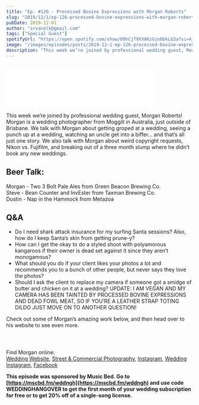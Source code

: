 ```yaml
---
title: "Ep. #126 - Processed Bovine Expressions with Morgan Roberts"
slug: "2019/12/1/ep-126-processed-bovine-expressions-with-morgan-roberts"
pubDate: 2019-12-01
author: "srvanelk@gmail.com"
tags: ["Special Guest"]
spotifyUrl: "https://open.spotify.com/show/09hCjT9XXAKzGin8bkLG3a?si=kjRZvQ1JTb6Ov3HVzSSlWA"
image: "/images/episodes/posts/2019-12-1-ep-126-processed-bovine-expressions-with-morgan-roberts.webp"
description: "This week we’re joined by professional wedding guest, Morgan Roberts! Morgan is a wedding photographer from Moggill in Australia, just outside of Brisbane. We talk with Morgan about getting groped at a wedding, seeing a punch up at a wedding, watching an uncle get into a biffer… and that’s all just one story. We also talk with Morgan about weird copyright requests, Nikon vs. Fujifilm, and breaking out of a three month slump where he didn’t book any new weddings."
---
```


<figure>
  <img src="/images/episodes/posts/2019-12-1-ep-126-processed-bovine-expressions-with-morgan-roberts.webp" alt="" />
</figure>
<iframe class="embedly-embed" src="//cdn.embedly.com/widgets/media.html?src=https%3A%2F%2Fanchor.fm%2Fweddingphotohangover%2Fembed%2Fepisodes%2FEp--126---Processed-Bovine-Expressions-with-Morgan-Roberts-e99ehn&url=https%3A%2F%2Fanchor.fm%2Fweddingphotohangover%2Fepisodes%2FEp--126---Processed-Bovine-Expressions-with-Morgan-Roberts-e99ehn&image=https%3A%2F%2Fd3t3ozftmdmh3i.cloudfront.net%2Fproduction%2Fpodcast_uploaded_episode400%2F805714%2F805714-1575225630863-0ff26c53480f1.jpg&key=61d05c9d54e8455ea7a9677c366be814&type=text%2Fhtml&schema=anchor&wmode=opaque" width="400" height="102" scrolling="no" frameborder="0" allow="autoplay; fullscreen" allowfullscreen="true"></iframe>

This week we’re joined by professional wedding guest, Morgan Roberts! Morgan is a wedding photographer from Moggill in Australia, just outside of Brisbane. We talk with Morgan about getting groped at a wedding, seeing a punch up at a wedding, watching an uncle get into a biffer… and that’s all just one story. We also talk with Morgan about weird copyright requests, Nikon vs. Fujifilm, and breaking out of a three month slump where he didn’t book any new weddings.

## Beer Talk:  
Morgan - Two 3 Bolt Pale Ales from Green Beacon Brewing Co.  
Steve - Bean Counter and InvEster from Taxman Brewing Co.  
Dustin - Nap in the Hammock from Metazoa

## Q&A
- Do I need shark attack insurance for my surfing Santa sessions? Also, how do I keep Santa’s skin from getting prune-y?
- How can I get the okay to do a styled shoot with polyamorous kangaroos if their owner is dead set against it since they aren’t monogamous?
- What should you do if your client likes your photos a lot and recommends you to a bunch of other people, but never says they love the photos?
- Should I ask the client to replace my camera if someone got a smidge of butter and chicken on it at a wedding? UPDATE: I AM VEGAN AND MY CAMERA HAS BEEN TAINTED BY PROCESSED BOVINE EXPRESSIONS AND DEAD FOWL MEAT, SO IF YOU’RE A LEATHER STRAP TOTING DILDO JUST MOVE ON TO ANOTHER QUESTION!

Check out some of Morgan’s amazing work below, and then head over to his website to see even more.

<figure>
  <img src="/images/episodes/posts/2019-12-1-ep-126-processed-bovine-expressions-with-morgan-roberts/Morgan+Roberts+Wedding+Folio-66.webp" alt="" />
</figure>
<figure>
  <img src="/images/episodes/posts/2019-12-1-ep-126-processed-bovine-expressions-with-morgan-roberts/Morgan+Roberts+Wedding+Folio-31.webp" alt="" />
</figure>
<figure>
  <img src="/images/episodes/posts/2019-12-1-ep-126-processed-bovine-expressions-with-morgan-roberts/Morgan+Roberts+Wedding+Folio-75.webp" alt="" />
</figure>

Find Morgan online:  
[Wedding Website](https://www.morganrobertsphotography.com/), [Street & Commercial Photography](http://www.morganroberts.photography/), [Instagram](https://www.instagram.com/morganrobertsphoto/), [Wedding Instagram](https://www.instagram.com/morganrobertsweddings/), [Facebook](https://www.facebook.com/morganrobertsphotography/)

**This episode was sponsored by Music Bed. Go to [https://mscbd.fm/wddngh](https://mscbd.fm/wddngh) and use code WEDDINGHANGOVER to get the first month of your wedding subscription for free or to get 20% off of a single-song license.**
